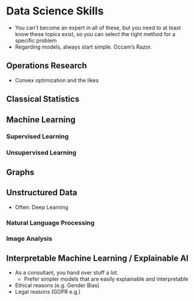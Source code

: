 # Data Science Skills

- You can't become an expert in all of these, but you need to at least know these topics exist, so you can select the right method for a specific problem
- Regarding models, always start simple. Occam's Razor.

## Operations Research

- Convex optimization and the likes

## Classical Statistics

## Machine Learning

### Supervised Learning

### Unsupervised Learning

## Graphs

## Unstructured Data

- Often: Deep Learning

### Natural Language Processing

### Image Analysis

## Interpretable Machine Learning / Explainable AI

- As a consultant, you hand over stuff a lot.
  - Prefer simpler models that are easily explainable and interpretable
- Ethical reasons (e.g. Gender Bias)
- Legal reasons (GDPR e.g.)
